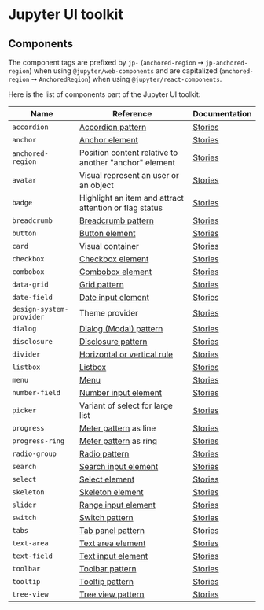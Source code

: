 # Jupyter UI toolkit

## Components

The component tags are prefixed by `jp-` (`anchored-region` ➙ `jp-anchored-region`)
when using `@jupyter/web-components` and are capitalized (`anchored-region` ➙ `AnchoredRegion`) when using `@jupyter/react-components`.

Here is the list of components part of the Jupyter UI toolkit:

| Name              | Reference                                                                                      | Documentation                                                     |
| ----------------- | ---------------------------------------------------------------------------------------------- | ----------------------------------------------------------------- |
| `accordion`       | [Accordion pattern](https://www.w3.org/WAI/ARIA/apg/patterns/accordion/)                       | [Stories](?path=/story/components-accordion--documentation)       |
| `anchor`          | [Anchor element](https://developer.mozilla.org/en-US/docs/Web/HTML/Element/a)                  | [Stories](?path=/story/components-anchor--documentation)          |
| `anchored-region` | Position content relative to another "anchor" element                                          | [Stories](?path=/story/components-anchored-region--documentation) |
| `avatar`          | Visual represent an user or an object                                                          | [Stories](?path=/story/components-avatar--documentation)          |
| `badge`           | Highlight an item and attract attention or flag status                                         | [Stories](?path=/story/components-badge--documentation)           |
| `breadcrumb`      | [Breadcrumb pattern](https://www.w3.org/WAI/ARIA/apg/patterns/breadcrumb/)                     | [Stories](?path=/story/components-breadcrumb--documentation)      |
| `button`          | [Button element](https://developer.mozilla.org/en-US/docs/Web/HTML/Element/button)             | [Stories](?path=/story/components-button--documentation)          |
| `card`            | Visual container                                                                               | [Stories](?path=/story/components-card--documentation)            |
| `checkbox`        | [Checkbox element](https://developer.mozilla.org/en-US/docs/Web/HTML/Element/Input/checkbox)   | [Stories](?path=/story/components-checkbox--documentation)        |
| `combobox`        | [Combobox element](https://www.w3.org/WAI/ARIA/apg/patterns/combobox/)                         | [Stories](?path=/story/components-combobox--documentation)        |
| `data-grid`       | [Grid pattern](https://www.w3.org/WAI/ARIA/apg/patterns/grid/)                                 | [Stories](?path=/story/components-data-grid--documentation)       |
| `date-field`      | [Date input element](https://developer.mozilla.org/en-US/docs/Web/HTML/Element/input/date)     | [Stories](?path=/story/components-date-field--documentation)      |
| `design-system-provider` | Theme provider | [Stories](?path=/story/components-design-system-provider--documentation)       |
| `dialog`          | [Dialog (Modal) pattern](https://www.w3.org/WAI/ARIA/apg/patterns/dialog-modal/)               | [Stories](?path=/story/components-dialog--documentation)          |
| `disclosure`      | [Disclosure pattern](https://www.w3.org/WAI/ARIA/apg/patterns/disclosure/) | [Stories](?path=/story/components-disclosure--documentation)          |
| `divider`         | [Horizontal or vertical rule](https://developer.mozilla.org/en-US/docs/Web/HTML/Element/hr)    | [Stories](?path=/story/components-divider--documentation)         |
| `listbox`         | [Listbox](https://www.w3.org/WAI/ARIA/apg/patterns/listbox/)                                   | [Stories](?path=/story/components-listbox--documentation)         |
| `menu`            | [Menu](https://www.w3.org/WAI/ARIA/apg/patterns/menubar/)                                      | [Stories](?path=/story/components-menu--documentation)            |
| `number-field`    | [Number input element](https://developer.mozilla.org/en-US/docs/Web/HTML/Element/input/number) | [Stories](?path=/story/components-number-field--documentation)    |
| `picker`      | Variant of select for large list | [Stories](?path=/story/components-picker--documentation)          |
| `progress`        | [Meter pattern](https://www.w3.org/WAI/ARIA/apg/patterns/meter/) as line                       | [Stories](?path=/story/components-progress--documentation)        |
| `progress-ring`   | [Meter pattern](https://www.w3.org/WAI/ARIA/apg/patterns/meter/) as ring                       | [Stories](?path=/story/components-progress-ring--documentation)   |
| `radio-group`     | [Radio pattern](https://www.w3.org/WAI/ARIA/apg/patterns/radio/)                               | [Stories](?path=/story/components-radio-group--documentation)     |
| `search`          | [Search input element](https://developer.mozilla.org/en-US/docs/Web/HTML/Element/input/search) | [Stories](?path=/story/components-search--documentation)          |
| `select`          | [Select element](https://developer.mozilla.org/en-US/docs/Web/HTML/Element/select)             | [Stories](?path=/story/components-select--documentation)          |
| `skeleton`        | [Skeleton element](https://open-ui.org/components/skeleton.research/)                          | [Stories](?path=/story/components-skeleton--documentation)        |
| `slider`          | [Range input element](https://developer.mozilla.org/en-US/docs/Web/HTML/Element/input/range)   | [Stories](?path=/story/components-slider--documentation)          |
| `switch`          | [Switch pattern](https://www.w3.org/WAI/ARIA/apg/patterns/switch/)                             | [Stories](?path=/story/components-switch--documentation)          |
| `tabs`            | [Tab panel pattern](https://www.w3.org/WAI/ARIA/apg/patterns/tabs/)                            | [Stories](?path=/story/components-tabs--documentation)            |
| `text-area`       | [Text area element](https://developer.mozilla.org/en-US/docs/Web/HTML/Element/textarea)        | [Stories](?path=/story/components-text-area--documentation)       |
| `text-field`      | [Text input element](https://developer.mozilla.org/en-US/docs/Web/HTML/Element/input/text)     | [Stories](?path=/story/components-text-field--documentation)      |
| `toolbar`         | [Toolbar pattern](https://www.w3.org/WAI/ARIA/apg/patterns/toolbar/)                           | [Stories](?path=/story/components-toolbar--documentation)         |
| `tooltip`         | [Tooltip pattern](https://www.w3.org/WAI/ARIA/apg/patterns/tooltip/)                           | [Stories](?path=/story/components-tooltip--documentation)         |
| `tree-view`       | [Tree view pattern](https://www.w3.org/WAI/ARIA/apg/patterns/treeview/)                        | [Stories](?path=/story/components-tree-view--documentation)       |
